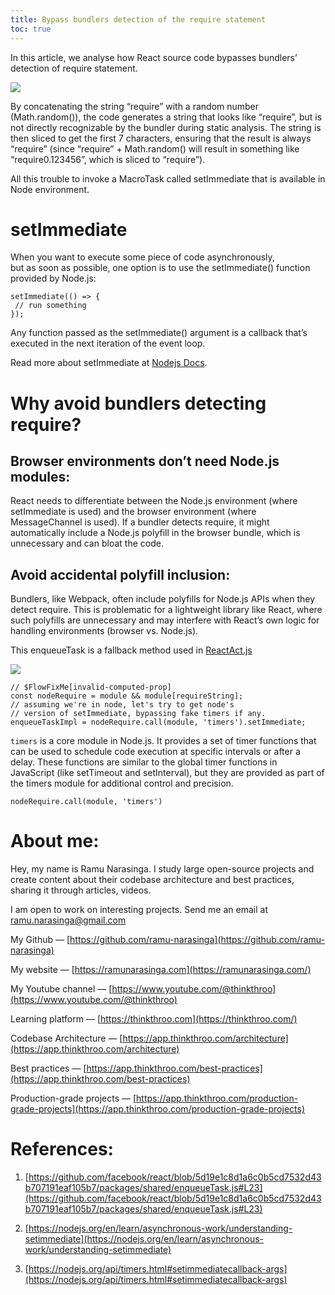 ```yaml
---
title: Bypass bundlers detection of the require statement
toc: true
---
```


In this article, we analyse how React source code bypasses bundlers’ detection of require statement.

![](https://miro.medium.com/v2/resize:fit:875/1*Y9c7pS_8c12d5xp3fIRnCg.png)

By concatenating the string “require” with a random number (Math.random()), the code generates a string that looks like “require”, but is not directly recognizable by the bundler during static analysis. The string is then sliced to get the first 7 characters, ensuring that the result is always “require” (since “require” + Math.random() will result in something like “require0.123456”, which is sliced to “require”).

All this trouble to invoke a MacroTask called setImmediate that is available in Node environment.

# **setImmediate**

When you want to execute some piece of code asynchronously,  
but as soon as possible, one option is to use the setImmediate() function provided by Node.js:

```plaintext
setImmediate(() => {
 // run something
});
```

Any function passed as the setImmediate() argument is a callback that’s executed in the next iteration of the event loop.

Read more about setImmediate at [Nodejs Docs](https://nodejs.org/en/learn/asynchronous-work/understanding-setimmediate).

# **Why avoid bundlers detecting require?**

## **Browser environments don’t need Node.js modules:**

React needs to differentiate between the Node.js environment (where setImmediate is used) and the browser environment (where MessageChannel is used). If a bundler detects require, it might automatically include a Node.js polyfill in the browser bundle, which is unnecessary and can bloat the code.

## **Avoid accidental polyfill inclusion:**

Bundlers, like Webpack, often include polyfills for Node.js APIs when they detect require. This is problematic for a lightweight library like React, where such polyfills are unnecessary and may interfere with React’s own logic for handling environments (browser vs. Node.js).

This enqueueTask is a fallback method used in [ReactAct.js](https://github.com/facebook/react/blob/5d19e1c8d1a6c0b5cd7532d43b707191eaf105b7/packages/react/src/ReactAct.js)

![](https://miro.medium.com/v2/resize:fit:875/1*EaUXDJhoXv9cdKs4AVcVOg.png)

```plaintext
// $FlowFixMe[invalid-computed-prop]
const nodeRequire = module && module[requireString];
// assuming we're in node, let's try to get node's
// version of setImmediate, bypassing fake timers if any.
enqueueTaskImpl = nodeRequire.call(module, 'timers').setImmediate;
```

`timers` is a core module in Node.js. It provides a set of timer functions that can be used to schedule code execution at specific intervals or after a delay. These functions are similar to the global timer functions in  
JavaScript (like setTimeout and setInterval), but they are provided as part of the timers module for additional control and precision.

```plaintext
nodeRequire.call(module, 'timers')
```

# **About me:**

Hey, my name is Ramu Narasinga. I study large open-source projects and create content about their codebase architecture and best practices, sharing it through articles, videos.

I am open to work on interesting projects. Send me an email at ramu.narasinga@gmail.com

My Github — [https://github.com/ramu-narasinga](https://github.com/ramu-narasinga)

My website — [https://ramunarasinga.com](https://ramunarasinga.com/)

My Youtube channel — [https://www.youtube.com/@thinkthroo](https://www.youtube.com/@thinkthroo)

Learning platform — [https://thinkthroo.com](https://thinkthroo.com/)

Codebase Architecture — [https://app.thinkthroo.com/architecture](https://app.thinkthroo.com/architecture)

Best practices — [https://app.thinkthroo.com/best-practices](https://app.thinkthroo.com/best-practices)

Production-grade projects — [https://app.thinkthroo.com/production-grade-projects](https://app.thinkthroo.com/production-grade-projects)

# **References:**

1. [https://github.com/facebook/react/blob/5d19e1c8d1a6c0b5cd7532d43b707191eaf105b7/packages/shared/enqueueTask.js#L23](https://github.com/facebook/react/blob/5d19e1c8d1a6c0b5cd7532d43b707191eaf105b7/packages/shared/enqueueTask.js#L23)
    
2. [https://nodejs.org/en/learn/asynchronous-work/understanding-setimmediate](https://nodejs.org/en/learn/asynchronous-work/understanding-setimmediate)
    
3. [https://nodejs.org/api/timers.html#setimmediatecallback-args](https://nodejs.org/api/timers.html#setimmediatecallback-args)
    

[  
](https://medium.com/tag/javascript?source=post_page-----61e9b23ed3a4--------------------------------)
